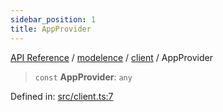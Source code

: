 ```yaml
---
sidebar_position: 1
title: AppProvider
---
```


[API Reference](/api-reference/modelence/client/variables/../../../index) / [modelence](/api-reference/modelence/client/variables/../../index) / [client](/api-reference/modelence/client/variables/../index) / AppProvider

> `const` **AppProvider**: `any`

Defined in: [src/client.ts:7](https://github.com/modelence/modelence/blob/8aea121c28d43085703bc23e3f214d1fe2d4512f/packages/modelence/src/client.ts#L7)
